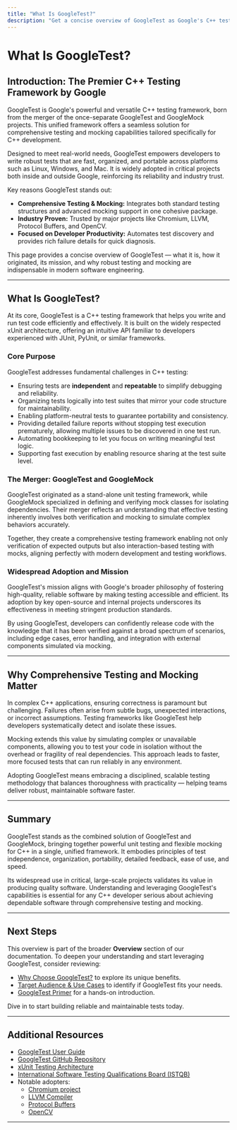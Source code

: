 ```yaml
---
title: "What Is GoogleTest?"
description: "Get a concise overview of GoogleTest as Google's C++ test framework, including its history as a merger of GoogleTest and GoogleMock, its mission, and its widespread adoption in critical projects. Learn why comprehensive testing and mocking are vital for robust software."
---
```


# What Is GoogleTest?

## Introduction: The Premier C++ Testing Framework by Google

GoogleTest is Google's powerful and versatile C++ testing framework, born from the merger of the once-separate GoogleTest and GoogleMock projects. This unified framework offers a seamless solution for comprehensive testing and mocking capabilities tailored specifically for C++ development.

Designed to meet real-world needs, GoogleTest empowers developers to write robust tests that are fast, organized, and portable across platforms such as Linux, Windows, and Mac. It is widely adopted in critical projects both inside and outside Google, reinforcing its reliability and industry trust.

Key reasons GoogleTest stands out:

- **Comprehensive Testing & Mocking:** Integrates both standard testing structures and advanced mocking support in one cohesive package.
- **Industry Proven:** Trusted by major projects like Chromium, LLVM, Protocol Buffers, and OpenCV.
- **Focused on Developer Productivity:** Automates test discovery and provides rich failure details for quick diagnosis.

This page provides a concise overview of GoogleTest — what it is, how it originated, its mission, and why robust testing and mocking are indispensable in modern software engineering.

---

## What Is GoogleTest?

At its core, GoogleTest is a C++ testing framework that helps you write and run test code efficiently and effectively. It is built on the widely respected xUnit architecture, offering an intuitive API familiar to developers experienced with JUnit, PyUnit, or similar frameworks.

### Core Purpose

GoogleTest addresses fundamental challenges in C++ testing:

- Ensuring tests are **independent** and **repeatable** to simplify debugging and reliability.
- Organizing tests logically into test suites that mirror your code structure for maintainability.
- Enabling platform-neutral tests to guarantee portability and consistency.
- Providing detailed failure reports without stopping test execution prematurely, allowing multiple issues to be discovered in one test run.
- Automating bookkeeping to let you focus on writing meaningful test logic.
- Supporting fast execution by enabling resource sharing at the test suite level.

### The Merger: GoogleTest and GoogleMock

GoogleTest originated as a stand-alone unit testing framework, while GoogleMock specialized in defining and verifying mock classes for isolating dependencies. Their merger reflects an understanding that effective testing inherently involves both verification and mocking to simulate complex behaviors accurately.

Together, they create a comprehensive testing framework enabling not only verification of expected outputs but also interaction-based testing with mocks, aligning perfectly with modern development and testing workflows.

### Widespread Adoption and Mission

GoogleTest's mission aligns with Google's broader philosophy of fostering high-quality, reliable software by making testing accessible and efficient. Its adoption by key open-source and internal projects underscores its effectiveness in meeting stringent production standards.

By using GoogleTest, developers can confidently release code with the knowledge that it has been verified against a broad spectrum of scenarios, including edge cases, error handling, and integration with external components simulated via mocking.

---

## Why Comprehensive Testing and Mocking Matter

In complex C++ applications, ensuring correctness is paramount but challenging. Failures often arise from subtle bugs, unexpected interactions, or incorrect assumptions. Testing frameworks like GoogleTest help developers systematically detect and isolate these issues.

Mocking extends this value by simulating complex or unavailable components, allowing you to test your code in isolation without the overhead or fragility of real dependencies. This approach leads to faster, more focused tests that can run reliably in any environment.

Adopting GoogleTest means embracing a disciplined, scalable testing methodology that balances thoroughness with practicality — helping teams deliver robust, maintainable software faster.

---

## Summary

GoogleTest stands as the combined solution of GoogleTest and GoogleMock, bringing together powerful unit testing and flexible mocking for C++ in a single, unified framework. It embodies principles of test independence, organization, portability, detailed feedback, ease of use, and speed.

Its widespread use in critical, large-scale projects validates its value in producing quality software. Understanding and leveraging GoogleTest's capabilities is essential for any C++ developer serious about achieving dependable software through comprehensive testing and mocking.

---

## Next Steps

This overview is part of the broader **Overview** section of our documentation. To deepen your understanding and start leveraging GoogleTest, consider reviewing:

- [Why Choose GoogleTest?](../product-intro/value-proposition) to explore its unique benefits.
- [Target Audience & Use Cases](../product-intro/who-should-use) to identify if GoogleTest fits your needs.
- [GoogleTest Primer](https://google.github.io/googletest/primer.html) for a hands-on introduction.

Dive in to start building reliable and maintainable tests today.

---

## Additional Resources

- [GoogleTest User Guide](https://google.github.io/googletest/)
- [GoogleTest GitHub Repository](https://github.com/google/googletest)
- [xUnit Testing Architecture](https://en.wikipedia.org/wiki/XUnit)
- [International Software Testing Qualifications Board (ISTQB)](https://www.istqb.org/)
- Notable adopters:
  - [Chromium project](https://www.chromium.org/)
  - [LLVM Compiler](https://llvm.org/)
  - [Protocol Buffers](https://github.com/google/protobuf)
  - [OpenCV](https://opencv.org/)

---


